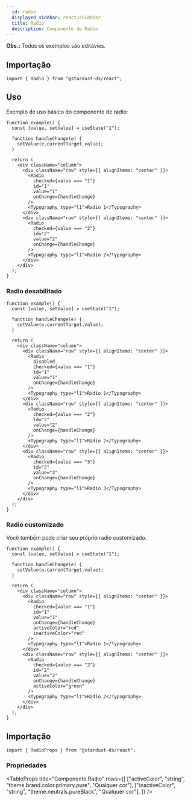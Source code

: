 ```yaml
---
  id: radio
  displayed_sidebar: reactJsSidebar
  title: Radio
  description: Componente de Radio
---
```



**Obs.:** Todos os exemplos são editávies.

<Tabs groupId='radio-component'>
<TabItem value='Uso' label='Uso'>

## Importação

```tsx
import { Radio } from "@stardust-ds/react";
```

## Uso

Exemplo de uso básico do componente de radio:

```tsx live
function example() {
  const [value, setValue] = useState("1");

  function handleChange(e) {
    setValue(e.currentTarget.value);
  }

  return (
    <div className="column">
      <div className="row" style={{ alignItems: "center" }}>
        <Radio
          checked={value === "1"}
          id="1"
          value="1"
          onChange={handleChange}
        />
        <Typography type="l1">Radio 1</Typography>
      </div>
      <div className="row" style={{ alignItems: "center" }}>
        <Radio
          checked={value === "2"}
          id="2"
          value="2"
          onChange={handleChange}
        />
        <Typography type="l1">Radio 2</Typography>
      </div>
    </div>
  );
}
```

### Radio desabilitado

```tsx live
function example() {
  const [value, setValue] = useState("1");

  function handleChange(e) {
    setValue(e.currentTarget.value);
  }

  return (
    <div className="column">
      <div className="row" style={{ alignItems: "center" }}>
        <Radio
          disabled
          checked={value === "1"}
          id="1"
          value="1"
          onChange={handleChange}
        />
        <Typography type="l1">Radio 1</Typography>
      </div>
      <div className="row" style={{ alignItems: "center" }}>
        <Radio
          checked={value === "2"}
          id="2"
          value="2"
          onChange={handleChange}
        />
        <Typography type="l1">Radio 2</Typography>
      </div>
      <div className="row" style={{ alignItems: "center" }}>
        <Radio
          checked={value === "3"}
          id="3"
          value="3"
          onChange={handleChange}
        />
        <Typography type="l1">Radio 3</Typography>
      </div>
    </div>
  );
}
```

### Radio customizado

Você também pode criar seu próprio radio customizado.

```tsx live
function example() {
  const [value, setValue] = useState("1");

  function handleChange(e) {
    setValue(e.currentTarget.value);
  }

  return (
    <div className="column">
      <div className="row" style={{ alignItems: "center" }}>
        <Radio
          checked={value === "1"}
          id="1"
          value="1"
          onChange={handleChange}
          activeColor="red"
          inactiveColor="red"
        />
        <Typography type="l1">Radio 1</Typography>
      </div>
      <div className="row" style={{ alignItems: "center" }}>
        <Radio
          checked={value === "2"}
          id="2"
          value="2"
          onChange={handleChange}
          activeColor="green"
        />
        <Typography type="l1">Radio 2</Typography>
      </div>
    </div>
  );
}
```

</TabItem>

<TabItem value='Propriedades' label='Propriedades'>

## Importação

```tsx
import { RadioProps } from "@stardust-ds/react";
```

### Propriedades

<TableProps
  title="Componente Radio"
  rows={[
    ["activeColor", "string", "theme.brand.color.primary.pure", "Qualquer cor"],
    ["inactiveColor", "string", "theme.neutrals.pureBlack", "Qualquer cor"],
  ]}
/>
</TabItem>
</Tabs>
